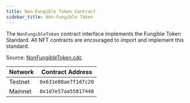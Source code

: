 ```yaml
---
title: Non-Fungible Token Contract
sidebar_title: Non-Fungible Token
---
```


The `NonFungibleToken` contract interface implements the Fungible Token Standard.
All NFT contracts are encouraged to import and implement this standard.

Source: [NonFungibleToken.cdc](https://github.com/onflow/flow-nft/blob/master/contracts/NonFungibleToken.cdc)

| Network | Contract Address     |
| ------- | -------------------- |
| Testnet | `0x631e88ae7f1d7c20` |
| Mainnet | `0x1d7e57aa55817448` |
